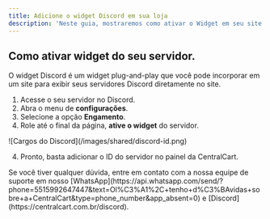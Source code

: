 ```yaml
---
title: Adicione o widget Discord em sua loja
description: 'Neste guia, mostraremos como ativar o Widget em seu site. Basta seguir o tutorial abaixo:'
---
```


## Como ativar widget do seu servidor.
O widget Discord é um widget plug-and-play que você pode incorporar em um site para exibir seus servidores Discord diretamente no site.

1. Acesse o seu servidor no Discord.
2. Abra o menu de **configurações**.
3. Selecione a opção **Engamento**.
4. Role até o final da página, **ative o widget** do servidor.

<Frame>
![Cargos do Discord](/images/shared/discord-id.png)
</Frame>

4. Pronto, basta adicionar o ID do servidor no painel da CentralCart.

<Check>
Se você tiver qualquer dúvida, entre em contato com a nossa equipe de suporte
em nosso [WhatsApp](https://api.whatsapp.com/send/?phone=5515992647447&text=Ol%C3%A1%2C+tenho+d%C3%BAvidas+sobre+a+CentralCart&type=phone_number&app_absent=0) 
e [Discord](https://centralcart.com.br/discord).
</Check>

